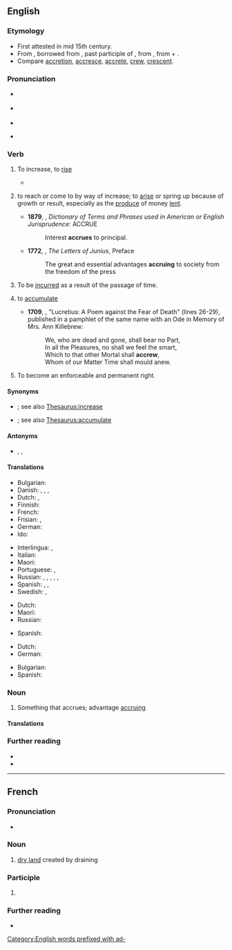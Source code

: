 ==English==
{{was wotd|2008|October|10}}
{{wikipedia}}

===Etymology===
{{root|en|ine-pro|*ḱer-|id=grow}}
* First attested in mid 15th century.
* From {{inh|en|enm|acrewen}}, borrowed from {{der|en|fro|acreue|acreüe}}, past participle of {{m|fro|accreistre||to increase}}, from {{der|en|la|accrēsco||increase}}, from {{m|la|ad||in addition}} + {{m|la|crēscō||to grow}}.
* Compare [[accretion]], [[accresce]], [[accrete]], [[crew]], [[crescent]].

===Pronunciation===
* {{a|UK}} {{IPA|en|/əˈkɹuː/}}
* {{a|US}} {{IPA|en|/ə.ˈkɹu/}}
* {{audio|en|en-us-accrue.ogg|Audio (US)}}
* {{audio|en|en-au-accrue.ogg|Audio (AU)}}
*: {{rhymes|en|uː|s=2}}

===Verb===
{{en-verb}}

# {{lb|en|intransitive}} To increase, to [[rise]]
#* {{RQ:Spenser Faerie Queene|passage=And though pow’r fail’d, her Courage did '''accrue'''}}
# {{lb|en|intransitive}} to reach or come to by way of increase; to [[arise]] or spring up because of growth or result, especially as the [[produce]] of money [[lent]].
#*  '''1879''', {{w|Benjamin Vaughan Abbott}}, ''Dictionary of Terms and Phrases used in American or English Jurisprudence'': ACCRUE
#*: Interest '''accrues''' to principal.
#* '''1772''', {{w|Junius}}, ''The Letters of Junius'', Preface
#*: The great and essential advantages '''accruing''' to society from the freedom of the press
# {{lb|en|intransitive|accounting}} To be [[incurred]] as a result of the passage of time.
#: {{ux|en|The monthly financial statements show all the actual but only some of the '''accrued''' expenses.}}
# {{lb|en|transitive}} to [[accumulate]]
#: {{ux|en|He has '''accrued''' nine sick days.}}
#* '''1709''', {{w|John Dryden}}, "Lucretius: A Poem against the Fear of Death" (lines 26-29), published in a pamphlet of the same name with an Ode in Memory of Mrs. Ann Killebrew:
#*: We, who are dead and gone, shall bear no Part,
#*: In all the Pleasures, no shall we feel the smart,
#*: Which to that other Mortal shall '''accrew''',
#*: Whom of our Matter Time shall mould anew.
# {{lb|en|intransitive|legal}} To become an enforceable and permanent right.

====Synonyms====
* {{sense|increase}} {{l|en|rise}}; see also [[Thesaurus:increase]]
* {{sense|accumulate}} {{l|en|add up}}; see also [[Thesaurus:accumulate]]

====Antonyms====
* {{sense|accounting}} {{l|en|amortize}}<!-- to ''decrease'' over time, rather than ''increase'' -->, {{l|en|defer}}, {{l|en|prepay}}

====Translations====
{{trans-top|increase}}
* Bulgarian: {{t+|bg|нараствам}}
* Danish: {{t|da|opsamle}}, {{t+|da|indsamle}}, {{t|da|tilfalde}}, {{t|da|påløbe}}
* Dutch: {{t+|nl|verhogen}}, {{t+|nl|groeien}}
* Finnish: {{t+|fi|kasvaa}}
* French: {{t+|fr|accroître}}
* Frisian: {{t|fy|krije}}, {{t|fy|groeien}}
* German: {{t+|de|anfallen}}
* Ido: {{t+|io|amaseskar}}
{{trans-mid}}
* Interlingua: {{t|ia|accrescer}}, {{t|ia|accumular}}
* Italian: {{t+|it|accrescersi}}
* Maori: {{t|mi|hua}}
* Portuguese: {{t+|pt|acrescer}}, {{t+|pt|acumular}}
* Russian: {{t+|ru|прираста́ть|impf}}, {{t+|ru|прирасти́|pf}}, {{t+|ru|добавля́ться|impf}}, {{t+|ru|доба́виться|pf}}, {{t+|ru|нараста́ть|impf}}, {{t+|ru|нарасти́|pf}}
* Spanish: {{t+|es|acrecentar}}, {{t+|es|acumular}}, {{t+|es|aumentar}}
* Swedish: {{t+|sv|öka}}, {{t|sv|växa till}}
{{trans-bottom}}

{{trans-top|to be incurred as a result of the passage of time}}
* Dutch: {{t+|nl|accumuleren}}
* Maori: {{t|mi|hua}}
* Russian: {{t+|ru|начислять}}
{{trans-mid}}
* Spanish: {{t+|es|devengar}}
{{trans-bottom}}

{{trans-top|to accumulate}}
* Dutch: {{t+|nl|accumuleren}}
* German: {{t+|de|ansammeln}}
{{trans-mid}}
{{trans-bottom}}

{{trans-top|to become an enforceable and permanent right}}
* Bulgarian: {{t|bg|полагам се}}
* Spanish: {{t+|es|adquirir}}
{{trans-mid}}
{{trans-bottom}}

===Noun===
{{en-noun}}

# {{lb|en|obsolete}} Something that accrues; advantage [[accruing]]

====Translations====
{{trans-top|something that accrues}}

{{trans-mid}}
{{trans-bottom}}

===Further reading===
* {{R:OneLook}}
* {{R:Etymonline}}

[[Category:English words prefixed with ad-]]

----

==French==

===Pronunciation===
* {{fr-IPA}}

===Noun===
{{fr-noun|f}}

# [[dry land]] created by draining

===Participle===
{{head|fr|past participle form|g=f-s}}

# {{feminine singular past participle of|fr|accroître}}

===Further reading===
* {{R:TLFi}}